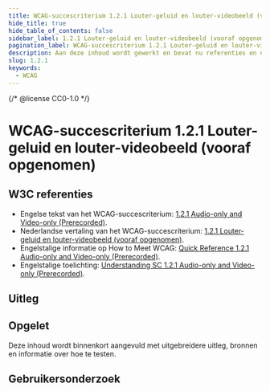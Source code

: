 ```yaml
---
title: WCAG-succescriterium 1.2.1 Louter-geluid en louter-videobeeld (vooraf opgenomen)
hide_title: true
hide_table_of_contents: false
sidebar_label: 1.2.1 Louter-geluid en louter-videobeeld (vooraf opgenomen)
pagination_label: WCAG-succescriterium 1.2.1 Louter-geluid en louter-videobeeld (vooraf opgenomen)
description: Aan deze inhoud wordt gewerkt en bevat nu referenties en een korte samenvatting.
slug: 1.2.1
keywords:
  - WCAG
---
```


{/* @license CC0-1.0 */}


# WCAG-succescriterium 1.2.1 Louter-geluid en louter-videobeeld (vooraf opgenomen)

## W3C referenties

- Engelse tekst van het WCAG-succescriterium: [<span lang="en">1.2.1 Audio-only and Video-only (Prerecorded)</span>](https://www.w3.org/TR/WCAG22/#audio-only-and-video-only-prerecorded).
- Nederlandse vertaling van het WCAG-succescriterium: [1.2.1 Louter-geluid en louter-videobeeld (vooraf opgenomen)](https://www.w3.org/Translations/WCAG22-nl/#louter-geluid-en-louter-videobeeld-vooraf-opgenomen).
- Engelstalige informatie op <span lang="en">How to Meet WCAG</span>: [<span lang="en">Quick Reference 1.2.1 Audio-only and Video-only (Prerecorded)</span>](https://www.w3.org/WAI/WCAG22/quickref/#audio-only-and-video-only-prerecorded).
- Engelstalige toelichting: [<span lang="en">Understanding SC 1.2.1 Audio-only and Video-only (Prerecorded)</span>](https://www.w3.org/WAI/WCAG22/Understanding/audio-only-and-video-only-prerecorded.html).

## Uitleg

<Summary />

## Opgelet

Deze inhoud wordt binnenkort aangevuld met uitgebreidere uitleg, bronnen en informatie over hoe te testen.

## Gebruikersonderzoek

<CTAGebruikersonderzoek />

<WCAGFooterInfo />
